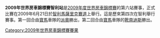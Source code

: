 {{Unreferenced|time=2012-03-19T09:38:53+00:00 }} 

'''2009年世界房車錦標賽智利站'''是[[2009年度世界房車錦標賽|2009年度世界房車錦標賽]]的第六站賽事，正式比賽在2009年6月21日於[[智利|智利]][[馬薩里克賽道|馬薩里克賽道]]上舉行。這是歷來第四次在智利舉行賽事。第一回合由[[寶馬|寶馬]]車隊的[[派奧|派奧]]勝出，第二回合由[[寶馬|寶馬]]車隊的[[靴南迪斯|靴南迪斯]]勝出。

{{WTCC-stub}}

{{WTCC race
|Name_of_race=世界房車錦標賽智利站
|Year_of_race=2009
|Previous_race_in_season=[[2009年世界房車錦標賽西班牙站|2009年世界房車錦標賽西班牙站]]
|Next_race_in_season=[[2009年世界房車錦標賽葡萄牙站|2009年世界房車錦標賽葡萄牙站]]
|Previous_year's_race=[[2008年世界房車錦標賽智利站|2008年世界房車錦標賽智利站]]
|Next_year's_race=[[2010年世界房車錦標賽智利站|2010年世界房車錦標賽智利站]]
}}

[[Category:2009年世界房車錦標賽賽果|Category:2009年世界房車錦標賽賽果]]